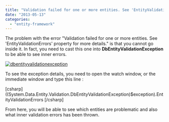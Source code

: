 ```yaml
---
title: "Validation failed for one or more entities. See 'EntityValidationErrors' property for more details."
date: "2013-05-13"
categories: 
  - "entity-framework"
---
```


The problem with the error "Validation failed for one or more entities. See 'EntityValidationErrors' property for more details." is that you cannot go inside it. In fact, you need to cast this one into **DbEntityValidationException** to be able to see inner errors.

[![dbentityvalidationexception](http://patrickdesjardins.com/blog/wp-content/uploads/2013/04/dbentityvalidationexception-400x111.png)](http://patrickdesjardins.com/blog/?attachment_id=2058)

To see the exception details, you need to open the watch window, or the immediate window and type this line :

\[csharp\] ((System.Data.Entity.Validation.DbEntityValidationException)$exception).EntityValidationErrors \[/csharp\]

From here, you will be able to see which entities are problematic and also what inner validation errors has been thrown.
